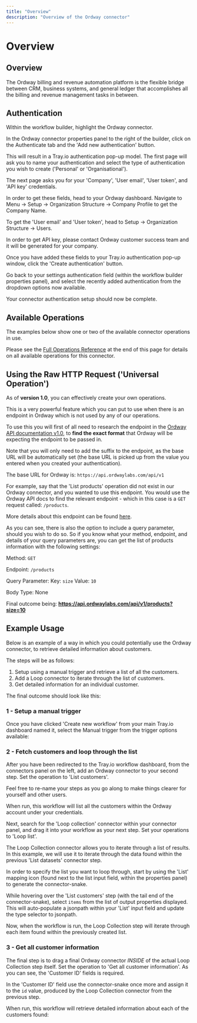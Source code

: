 ```yaml
---
title: "Overview"
description: "Overview of the Ordway connector"
---
```


# Overview

## Overview

The Ordway billing and revenue automation platform is the flexible bridge between CRM, business systems, and general ledger that accomplishes all the billing and revenue management tasks in between.

## Authentication

Within the workflow builder, highlight the Ordway connector.

In the Ordway connector properties panel to the right of the builder, click on the Authenticate tab and the 'Add new authentication' button.

This will result in a Tray.io authentication pop-up model. The first page will ask you to name your authentication and select the type of authentication you wish to create ('Personal' or 'Organisational').

The next page asks you for your 'Company', 'User email', 'User token', and 'API key' credentials.

In order to get these fields, head to your Ordway dashboard. Navigate to Menu -> Setup -> Organization Structure -> Company Profile to get the Company Name.

To get the 'User email' and 'User token', head to Setup -> Organization Structure -> Users.

In order to get API key, please contact Ordway customer success team and it will be generated for your company.

Once you have added these fields to your Tray.io authentication pop-up window, click the 'Create authentication' button.

Go back to your settings authentication field (within the workflow builder properties panel), and select the recently added authentication from the dropdown options now available.

Your connector authentication setup should now be complete.

## Available Operations

The examples below show one or two of the available connector operations in use.

Please see the [Full Operations Reference](#operationsFull) at the end of this page for details on all available operations for this connector.

## Using the Raw HTTP Request ('Universal Operation')

As of **version 1.0**, you can effectively create your own operations.

This is a very powerful feature which you can put to use when there is an endpoint in Ordway which is not used by any of our operations.

To use this you will first of all need to research the endpoint in the [Ordway API documentation v1.0](https://ordwaylabs.api-docs.io/v1/introduction/overview), to **find the exact format** that Ordway will be expecting the endpoint to be passed in.

Note that you will only need to add the suffix to the endpoint, as the base URL will be automatically set (the base URL is picked up from the value you entered when you created your authentication).

The base URL for Ordway is: `https://api.ordwaylabs.com/api/v1`

For example, say that the 'List products' operation did not exist in our Ordway connector, and you wanted to use this endpoint. You would use the Ordway API docs to find the relevant endpoint - which in this case is a `GET` request called: `/products`.

More details about this endpoint can be found [here](https://ordwaylabs.api-docs.io/v1/products/list-products).

As you can see, there is also the option to include a query parameter, should you wish to do so. So if you know what your method, endpoint, and details of your query parameters are, you can get the list of products information with the following settings:

Method: `GET`

Endpoint: `/products`

Query Parameter: Key: `size` Value: `10`

Body Type: None

Final outcome being: **https://api.ordwaylabs.com/api/v1/products?size=10**

## Example Usage

Below is an example of a way in which you could potentially use the Ordway connector, to retrieve detailed information about customers.

The steps will be as follows:

1. Setup using a manual trigger and retrieve a list of all the customers.
2. Add a Loop connector to iterate through the list of customers.
3. Get detailed information for an individual customer.

The final outcome should look like this:

### 1 - Setup a manual trigger

Once you have clicked 'Create new workflow' from your main Tray.io dashboard named it, select the Manual trigger from the trigger options available:

### 2 - Fetch customers and loop through the list

After you have been redirected to the Tray.io workflow dashboard, from the connectors panel on the left, add an Ordway connector to your second step. Set the operation to 'List customers'.

Feel free to re-name your steps as you go along to make things clearer for yourself and other users.

When run, this workflow will list all the customers within the Ordway account under your credentials.

Next, search for the 'Loop collection' connector within your connector panel, and drag it into your workflow as your next step. Set your operations to 'Loop list'.

The Loop Collection connector allows you to iterate through a list of results. In this example, we will use it to iterate through the data found within the previous 'List datasets' connector step.

In order to specify the list you want to loop through, start by using the 'List' mapping icon (found next to the list input field, within the properties panel) to generate the connector-snake.

While hovering over the 'List customers' step (with the tail end of the connector-snake), select `items` from the list of output properties displayed. This will auto-populate a jsonpath within your 'List' input field and update the type selector to jsonpath.

Now, when the workflow is run, the Loop Collection step will iterate through each item found within the previously created list.

### 3 - Get all customer information

The final step is to drag a final Ordway connector *INSIDE* of the actual Loop Collection step itself. Set the operation to 'Get all customer information'. As you can see, the 'Customer ID' fields is required.

In the 'Customer ID' field use the connector-snake once more and assign it to the `id` value, produced by the Loop Collection connector from the previous step.

When run, this workflow will retrieve detailed information about each of the customers found:
